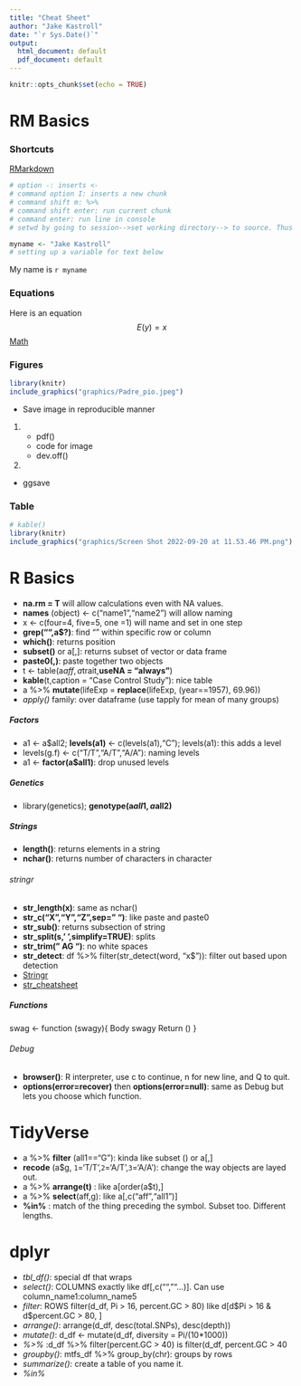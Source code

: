 ```yaml
---
title: "Cheat Sheet"
author: "Jake Kastroll"
date: "`r Sys.Date()`"
output:
  html_document: default
  pdf_document: default
---
```


```r
knitr::opts_chunk$set(echo = TRUE)
```
# RM Basics
### Shortcuts
[RMarkdown](https://www.rstudio.com/wp-content/uploads/2015/02/rmarkdown-cheatsheet.pdf)
```r
# option -: inserts <- 
# command option I: inserts a new chunk
# command shift m: %>% 
# command shift enter: run current chunk
# command enter: run line in console
# setwd by going to session-->set working directory--> to source. Thus makes life easier.
```


```r
myname <- "Jake Kastroll"
# setting up a variable for text below
```

My name is `r myname`

### Equations
 Here is an equation $$E(y)=x $$
[Math](https://www.codecogs.com/eqnedit.php)

### Figures
```r
library(knitr)
include_graphics("graphics/Padre_pio.jpeg")
```



* Save image in reproducible manner
1.
  + pdf()
  + code for image
  + dev.off()
2. 
  + ggsave
  
### Table
```r
# kable()
library(knitr)
include_graphics("graphics/Screen Shot 2022-09-20 at 11.53.46 PM.png")
```






# R Basics
 + **na.rm = T** will allow calculations even with NA values.
 + **names** (object) <- c("name1","name2") will allow naming 
 + x <- c(four=4, five=5, one =1) will name and set in one step
 + **grep("",a$?)**: find "" within specific row or column
 + **which()**: returns position
 + **subset()** or a[,]: returns subset of vector or data frame
 + **paste0(,)**: paste together two objects
 + t <- table(a$aff,a$trait,**useNA = "always"**)
 + **kable**(t,caption = "Case Control Study"): nice table
 + a %>% **mutate**(lifeExp = **replace**(lifeExp, (year==1957), 69.96))
 + *apply()* family: over dataframe (use tapply for mean of many groups)
 
##### Factors 
 +  a1 <- a$all2; **levels(a1)** <- c(levels(a1),"C"); levels(a1): this adds a level
 + levels(g.f) <- c("T/T","A/T","A/A"): naming levels
 + a1 <- **factor(a$all1)**: drop unused levels
 
##### Genetics
+ library(genetics); **genotype(a$all1,a$all2)**

##### Strings
+ **length()**: returns elements in a string
+ **nchar()**: returns number of characters in character

###### stringr
 + **str_length(x)**: same as nchar()
 + **str_c("X","Y","Z",sep=" ")**: like paste and paste0
 + **str_sub()**: returns subsection of string
 + **str_split(s,' ',simplify=TRUE)**: splits 
 + **str_trim(" AG ")**: no white spaces
 + **str_detect**: df %>% 
  filter(str_detect(word, "x$")): filter out based upon detection
 + [Stringr](https://r4ds.had.co.nz/strings.html)  
 + [str_cheatsheet](https://evoldyn.gitlab.io/evomics-2018/ref-sheets/R_strings.pdf)  
 
##### Functions
swag <- function (swagy){
Body swagy
Return ()
}


###### Debug
+ **browser()**: R interpreter, use c to continue, n for new line, and Q to quit. 
+ **options(error=recover)** then **options(error=null)**: same as Debug but lets you choose which function. 

# TidyVerse
 + a %>% **filter** (all1=="G"): kinda like subset () or a[,]
 + **recode** (a$g, `1`='T/T',`2`='A/T',`3`='A/A'): change the way objects are layed out.
 + a %>% **arrange(t)** : like a[order(a$t),]
 + a %>% **select**(aff,g): like a[,c("aff","all1")]
 + **%in%** : match of the thing preceding the symbol. Subset too. Different lengths.

# dplyr
+ *tbl_df()*: special df that wraps
+ *select()*: COLUMNS exactly like df[,c("",""...)]. Can use column_name1:column_name5
+ *filter*: ROWS filter(d_df, Pi > 16, percent.GC > 80) like 
d[d$Pi > 16 & d$percent.GC > 80, ]
+ *arrange()*: arrange(d_df, desc(total.SNPs), desc(depth))
+ *mutate()*: d_df <- mutate(d_df, diversity = Pi/(10*1000))
+ *%>%* :d_df %>% filter(percent.GC > 40) is filter(d_df, percent.GC > 40
+ *groupby()*: mtfs_df %>% group_by(chr): groups by rows
+ *summarize()*: create a table of you name it.
+ *%in%*


